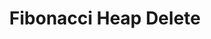 ---
id: "ds_tf_006"
questionType: "TRUE_FALSE"
title: "Fibonacci Heap Delete"
statement: "Deleting a node in a Fibonacci heap takes O(1) time."
difficulty: "HARD"
category: "Data Structures"
correctAnswer: false
explanation: "Delete operation in Fibonacci heap takes O(log n) amortized time."
---